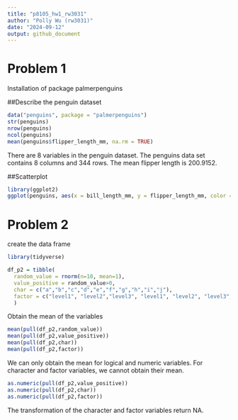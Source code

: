 ```yaml
---
title: "p8105_hw1_rw3031"
author: "Polly Wu (rw3031)"
date: "2024-09-12"
output: github_document
---
```


# Problem 1

Installation of package palmerpenguins

##Describe the penguin dataset
```r
data("penguins", package = "palmerpenguins")
str(penguins)
nrow(penguins)
ncol(penguins)
mean(penguins$flipper_length_mm, na.rm = TRUE)
```
There are 8 variables in the penguin dataset.
The penguins data set contains 8 columns and 344 rows. 
The mean flipper length is 200.9152.

##Scatterplot 
```r
library(ggplot2)
ggplot(penguins, aes(x = bill_length_mm, y = flipper_length_mm, color = species)) + geom_point()
```
# Problem 2

create the data frame
```r
library(tidyverse)
```

```r
df_p2 = tibble(
  random_value = rnorm(n=10, mean=1),
  value_positive = random_value>0,
  char = c("a","b","c","d","e","f","g","h","i","j"),
  factor = c("level1", "level2","level3", "level1", "level2", "level3","level1", "level2", "level3", "level1")
  )
```

Obtain the mean of the variables 
```r
mean(pull(df_p2,random_value))
mean(pull(df_p2,value_positive))
mean(pull(df_p2,char))
mean(pull(df_p2,factor))
```
We can only obtain the mean for logical and numeric variables. 
For character and factor variables, we cannot obtain their mean. 

```r
as.numeric(pull(df_p2,value_positive))
as.numeric(pull(df_p2,char))
as.numeric(pull(df_p2,factor))
```
The transformation of the character and factor variables return NA. 

